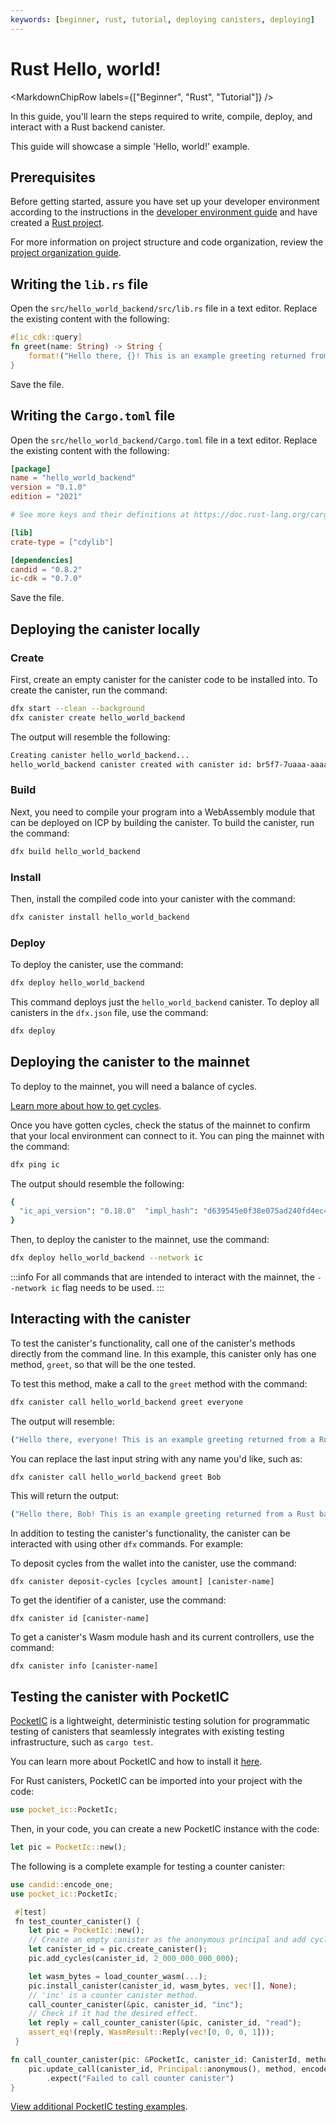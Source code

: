 ```yaml
---
keywords: [beginner, rust, tutorial, deploying canisters, deploying]
---
```



# Rust Hello, world!

<MarkdownChipRow labels={["Beginner", "Rust", "Tutorial"]} />



In this guide, you'll learn the steps required to write, compile, deploy, and interact with a Rust backend canister.

This guide will showcase a simple 'Hello, world!' example.

## Prerequisites

Before getting started, assure you have set up your developer environment according to the instructions in the [developer environment guide](/docs/current/developer-docs/backend/rust/dev-env) and have created a [Rust project](/docs/current/developer-docs/backend/rust/quickstart).

For more information on project structure and code organization, review the [project organization guide](./project-organization.mdx).

## Writing the `lib.rs` file

Open the `src/hello_world_backend/src/lib.rs` file in a text editor. Replace the existing content with the following:

```rust title="src/hello_world_backend/src/lib.rs"
#[ic_cdk::query]
fn greet(name: String) -> String {
    format!("Hello there, {}! This is an example greeting returned from a Rust backend canister!", name)
}
```

Save the file.

## Writing the `Cargo.toml` file

Open the `src/hello_world_backend/Cargo.toml` file in a text editor. Replace the existing content with the following:

``` toml title="src/hello_world_backend/Cargo.tom"
[package]
name = "hello_world_backend"
version = "0.1.0"
edition = "2021"

# See more keys and their definitions at https://doc.rust-lang.org/cargo/reference/manifest.html

[lib]
crate-type = ["cdylib"]

[dependencies]
candid = "0.8.2"
ic-cdk = "0.7.0"
```

Save the file.

## Deploying the canister locally

### Create

First, create an empty canister for the canister code to be installed into. To create the canister, run the command:

```bash
dfx start --clean --background
dfx canister create hello_world_backend
```

The output will resemble the following:

```bash
Creating canister hello_world_backend...
hello_world_backend canister created with canister id: br5f7-7uaaa-aaaaa-qaaca-cai
```

### Build

Next, you need to compile your program into a WebAssembly module that can be deployed on ICP by building the canister. To build the canister, run the command:

```bash
dfx build hello_world_backend
```

### Install

Then, install the compiled code into your canister with the command:

```bash
dfx canister install hello_world_backend
```

### Deploy

To deploy the canister, use the command:

```bash
dfx deploy hello_world_backend
```

This command deploys just the `hello_world_backend` canister. To deploy all canisters in the `dfx.json` file, use the command:

```bash
dfx deploy
```

## Deploying the canister to the mainnet

To deploy to the mainnet, you will need a balance of cycles.

[Learn more about how to get cycles](/docs/current/developer-docs/getting-started/deploy-and-manage).

Once you have gotten cycles, check the status of the mainnet to confirm that your local environment can connect to it. You can ping the mainnet with the command:

```bash
dfx ping ic
```

The output should resemble the following:

```bash
{
  "ic_api_version": "0.18.0"  "impl_hash": "d639545e0f38e075ad240fd4ec45d4eeeb11e1f67a52cdd449cd664d825e7fec"  "impl_version": "8dc1a28b4fb9605558c03121811c9af9701a6142"  "replica_health_status": "healthy"  "root_key": [48, 129, 130, 48, 29, 6, 13, 43, 6, 1, 4, 1, 130, 220, 124, 5, 3, 1, 2, 1, 6, 12, 43, 6, 1, 4, 1, 130, 220, 124, 5, 3, 2, 1, 3, 97, 0, 129, 76, 14, 110, 199, 31, 171, 88, 59, 8, 189, 129, 55, 60, 37, 92, 60, 55, 27, 46, 132, 134, 60, 152, 164, 241, 224, 139, 116, 35, 93, 20, 251, 93, 156, 12, 213, 70, 217, 104, 95, 145, 58, 12, 11, 44, 197, 52, 21, 131, 191, 75, 67, 146, 228, 103, 219, 150, 214, 91, 155, 180, 203, 113, 113, 18, 248, 71, 46, 13, 90, 77, 20, 80, 95, 253, 116, 132, 176, 18, 145, 9, 28, 95, 135, 185, 136, 131, 70, 63, 152, 9, 26, 11, 170, 174]
}
```

Then, to deploy the canister to the mainnet, use the command:

```bash
dfx deploy hello_world_backend --network ic
```

:::info
For all commands that are intended to interact with the mainnet, the `--network ic` flag needs to be used.
:::

## Interacting with the canister

To test the canister's functionality, call one of the canister's methods directly from the command line. In this example, this canister only has one method, `greet`, so that will be the one tested.

To test this method, make a call to the `greet` method with the command:

```bash
dfx canister call hello_world_backend greet everyone
```

The output will resemble:

```bash
("Hello there, everyone! This is an example greeting returned from a Rust backend canister!")
```

You can replace the last input string with any name you'd like, such as:

```bash
dfx canister call hello_world_backend greet Bob
```

This will return the output:

```bash
("Hello there, Bob! This is an example greeting returned from a Rust backend canister!")
```

In addition to testing the canister's functionality, the canister can be interacted with using other `dfx` commands. For example:

To deposit cycles from the wallet into the canister, use the command:

```
dfx canister deposit-cycles [cycles amount] [canister-name]
```

To get the identifier of a canister, use the command:

```
dfx canister id [canister-name]
```

To get a canister's Wasm module hash and its current controllers, use the command:

```
dfx canister info [canister-name]
```

## Testing the canister with PocketIC

[PocketIC](/docs/current/developer-docs/smart-contracts/test/pocket-ic) is a lightweight, deterministic testing solution for programmatic testing of canisters that seamlessly integrates with existing testing infrastructure, such as `cargo test`.

You can learn more about PocketIC and how to install it [here](/docs/current/developer-docs/smart-contracts/test/pocket-ic).

For Rust canisters, PocketIC can be imported into your project with the code:

```rust
use pocket_ic::PocketIc;
```

Then, in your code, you can create a new PocketIC instance with the code:

```rust
let pic = PocketIc::new();
```

The following is a complete example for testing a counter canister:

```rust
use candid::encode_one;
use pocket_ic::PocketIc;

 #[test]
 fn test_counter_canister() {
    let pic = PocketIc::new();
    // Create an empty canister as the anonymous principal and add cycles.
    let canister_id = pic.create_canister();
    pic.add_cycles(canister_id, 2_000_000_000_000);

    let wasm_bytes = load_counter_wasm(...);
    pic.install_canister(canister_id, wasm_bytes, vec![], None);
    // 'inc' is a counter canister method.
    call_counter_canister(&pic, canister_id, "inc");
    // Check if it had the desired effect.
    let reply = call_counter_canister(&pic, canister_id, "read");
    assert_eq!(reply, WasmResult::Reply(vec![0, 0, 0, 1]));
 }

fn call_counter_canister(pic: &PocketIc, canister_id: CanisterId, method: &str) -> WasmResult {
    pic.update_call(canister_id, Principal::anonymous(), method, encode_one(()).unwrap())
        .expect("Failed to call counter canister")
}
```

[View additional PocketIC testing examples](/docs/current/developer-docs/smart-contracts/test/pocket-ic).
